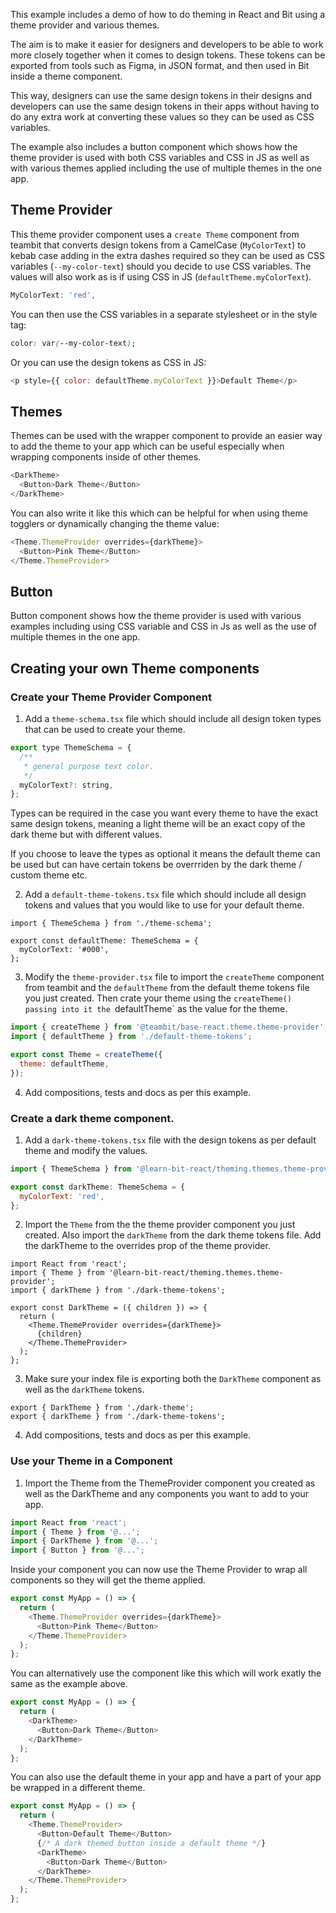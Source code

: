 This example includes a demo of how to do theming in React and Bit using a theme provider and various themes.

The aim is to make it easier for designers and developers to be able to work more closely together when it comes to design tokens. These tokens can be exported from tools such as Figma, in JSON format, and then used in Bit inside a theme component.

This way, designers can use the same design tokens in their designs and developers can use the same design tokens in their apps without having to do any extra work at converting these values so they can be used as CSS variables.

The example also includes a button component which shows how the theme provider is used with both CSS variables and CSS in JS as well as with various themes applied including the use of multiple themes in the one app.

## Theme Provider

This theme provider component uses a `create Theme` component from teambit that converts design tokens from a CamelCase (`MyColorText`) to kebab case adding in the extra dashes required so they can be used as CSS variables (`--my-color-text`) should you decide to use CSS variables. The values will also work as is if using CSS in JS (`defaultTheme.myColorText`).

```js
MyColorText: 'red',
```

You can then use the CSS variables in a separate stylesheet or in the style tag:

```css
color: var(--my-color-text);
```

Or you can use the design tokens as CSS in JS:

```js
<p style={{ color: defaultTheme.myColorText }}>Default Theme</p>
```

## Themes

Themes can be used with the wrapper component to provide an easier way to add the theme to your app which can be useful especially when wrapping components inside of other themes.

```js
<DarkTheme>
  <Button>Dark Theme</Button>
</DarkTheme>
```

You can also write it like this which can be helpful for when using theme togglers or dynamically changing the theme value:

```js
<Theme.ThemeProvider overrides={darkTheme}>
  <Button>Pink Theme</Button>
</Theme.ThemeProvider>
```

## Button

Button component shows how the theme provider is used with various examples including using CSS variable and CSS in Js as well as the use of multiple themes in the one app.

## Creating your own Theme components

### Create your Theme Provider Component

1. Add a `theme-schema.tsx` file which should include all design token types that can be used to create your theme.

```js
export type ThemeSchema = {
  /**
   * general purpose text color.
   */
  myColorText?: string,
};
```

Types can be required in the case you want every theme to have the exact same design tokens, meaning a light theme will be an exact copy of the dark theme but with different values.

If you choose to leave the types as optional it means the default theme can be used but can have certain tokens be overrriden by the dark theme / custom theme etc.

2. Add a `default-theme-tokens.tsx` file which should include all design tokens and values that you would like to use for your default theme.

```Js
import { ThemeSchema } from './theme-schema';

export const defaultTheme: ThemeSchema = {
  myColorText: '#000',
};
```

3. Modify the `theme-provider.tsx` file to import the `createTheme` component from teambit and the `defaultTheme` from the default theme tokens file you just created. Then crate your theme using the `createTheme() passing into it the `defaultTheme` as the value for the theme.

```js
import { createTheme } from '@teambit/base-react.theme.theme-provider';
import { defaultTheme } from './default-theme-tokens';

export const Theme = createTheme({
  theme: defaultTheme,
});
```

4. Add compositions, tests and docs as per this example.

### Create a dark theme component.

1. Add a `dark-theme-tokens.tsx` file with the design tokens as per default theme and modify the values.

```js
import { ThemeSchema } from '@learn-bit-react/theming.themes.theme-provider';

export const darkTheme: ThemeSchema = {
  myColorText: 'red',
};
```

2. Import the `Theme` from the the theme provider component you just created. Also import the `darkTheme` from the dark theme tokens file. Add the darkTheme to the overrides prop of the theme provider.

```Js
import React from 'react';
import { Theme } from '@learn-bit-react/theming.themes.theme-provider';
import { darkTheme } from './dark-theme-tokens';

export const DarkTheme = ({ children }) => {
  return (
    <Theme.ThemeProvider overrides={darkTheme}>
      {children}
    </Theme.ThemeProvider>
  );
};
```

3. Make sure your index file is exporting both the `DarkTheme` component as well as the `darkTheme` tokens.

```Js
export { DarkTheme } from './dark-theme';
export { darkTheme } from './dark-theme-tokens';
```

4. Add compositions, tests and docs as per this example.

### Use your Theme in a Component

1. Import the Theme from the ThemeProvider component you created as well as the DarkTheme and any components you want to add to your app.

```js
import React from 'react';
import { Theme } from '@...';
import { DarkTheme } from '@...';
import { Button } from '@...';
```

Inside your component you can now use the Theme Provider to wrap all components so they will get the theme applied.

```js
export const MyApp = () => {
  return (
    <Theme.ThemeProvider overrides={darkTheme}>
      <Button>Pink Theme</Button>
    </Theme.ThemeProvider>
  );
};
```

You can alternatively use the component like this which will work exatly the same as the example above.

```js
export const MyApp = () => {
  return (
    <DarkTheme>
      <Button>Dark Theme</Button>
    </DarkTheme>
  );
};
```

You can also use the default theme in your app and have a part of your app be wrapped in a different theme.

```js
export const MyApp = () => {
  return (
    <Theme.ThemeProvider>
      <Button>Default Theme</Button>
      {/* A dark themed button inside a default theme */}
      <DarkTheme>
        <Button>Dark Theme</Button>
      </DarkTheme>
    </Theme.ThemeProvider>
  );
};
```
